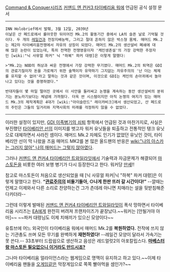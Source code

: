 [[Command & Conquer]]시리즈 [[커맨드 앤 컨커3 타이베리움 워]]에 언급된 공식 설정 문서

----
 INN Holobrief에서 발췌, 3월 12일, 2039년
 이날은 산 페드로에서 롤아웃한 뒤이어진 Mk.2의 활동기간 중에서 LA의 슬픈 날로 기억될 것이다. 두 개의 [[레일건]]과 전장지배능력, 그리고 절대 흔하지 않은 박스형 몸체. 매머드 Mk.2는 제2차 타이베리움전쟁에서 자유의 상징이 되었다. 매머드 Mk.2의 생산설비 폐쇄에 대해 많은 논란이 있었는데, 특히 전역한 전쟁영웅이자 '케인생존설'의 가장 강력한 주장자인 [wiki:"닉 사뮤얼 파커" 닉 "하복" 파커 대령]은 이렇게 말했다:

 >"Mk.2는 NOD의 허상과 싸운 전쟁에서 가장 강력한 무기였다. 매머드 Mk.2의 퇴역은 GDI의 관료기질이자 돈을 가로채기 위한 술책이자 유약하기 그지없는 자유주의의 '난 더는 체제를 유지할 수 없어'라고 말하는 것과 같은 것이며, 이것으로 GDI는 케인의 손아귀에서 놀아나고 있다는 것을 증명하였다."

 
 반대자들이 몇 마일 떨어진 곳에서 이 사안을 둘러싸고 논쟁을 계속하는 동안 생산설비의 분위기는 분노라기보다는 체념에 가까웠다. 더욱 싼 시스템이지만 아직 논쟁의 여지가 있는 매머드 Mk.3의 제작계획은 4대가 [wiki:"아이슬란드" 레이캬비크]에서 생산되었고, 산 페드로의 주민은 그들의 일거리와 지역사회의 미래를 걱정하지 않을 수 없었다.
----

이러한 설정이 있지만, [[GDI 이족병기의 쇠퇴]] 항목에서 언급된 것과 마찬가지로, 사실은 부진했던 [[타이베리안 선]]의 이미지를 벗고자 워커 유닛들을 퇴출하고 전통적인 탱크 유닛으로 대체하면서 사라진 셈이다. 매머드 Mk.2 자체도 인기가 없었던 유닛인 것이, 타이베리안 선이 막 나왔을 즈음 매머드 MK2를 본 많은 올드팬의 반응은 [[wiki:"나의 아스카는 그러지 않아" 나의 매머드는 그렇지 않아]]였다.

그러나 [[커맨드 앤 컨커4 타이베리안 트와일라잇]]에서 기술력과 자금문제가 해결되어 [[마스토돈]]을 비롯한 여러 보행 병기가 다시 등장한다고 한다. 워커당 [[만세]]!!

참고로 마스토돈이 처음으로 생산되었을 때 [닉 사뮤얼 파커|닉 "하복" 파커 대령]은 이렇게 말했다고 한다. '''“[[관료주의]]의 비둘기들아, ○나게 한판 뜨러 갈 시간이다!”''' --깔때는 언제고 이제와서 다른 소리로 찬양하는건 그가 츤데레 아니면 치매라는 설을 뒷받침해준다카더라--

그런데 이렇게 발매된 [[커맨드 앤 컨커4 타이베리안 트와일라잇]]이 폭삭 망하면서 타이베리움 시리즈는 [[EA]]에게 완전히 버려져 프랜차이즈가 끝장났다.~~워커는 [안될거야 아마]~~ ~~파커 대령님도 이제 치매끼가 있으신 모양이다~~

유튜브에 어느 외국인이 타이베리움 워에서 매머드 Mk.2를 '''복원하였다.''' 전작에 쓰지 않는 기관총도 쓰며 모든 무기를 완벽하게 '''재현하였다!''' --레일건 모양이 달라서 가속기는 못 쓴다.-- 33초부터 드랍쉽으로 생산하고 음성은 레드얼럿2의 아포칼립스다. [http://www.youtube.com/watch?v=KBqv2iHHcac '''마베스터랑 마스토돈 필요없으니 이거라도 만드시죠?''']

그나마 타이베리움 얼라이언스라는 웹게임으로 명맥이 유지하고 하고 있다.~~이제 타이베리움 팬들을 [[오게임]]같은 막장게임으로 쪽쪽 빨아먹을 셈인가?~~


